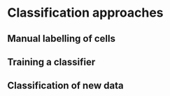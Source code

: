 # Classification approaches

## Manual labelling of cells

## Training a classifier

## Classification of new data
